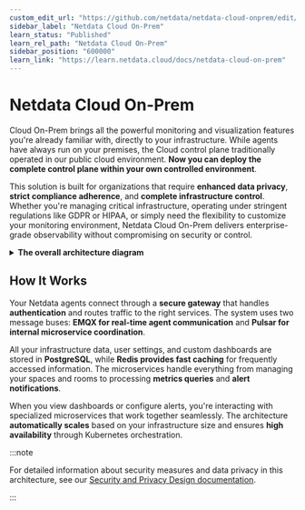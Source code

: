 ```yaml
---
custom_edit_url: "https://github.com/netdata/netdata-cloud-onprem/edit/master/docs/learn.netdata.cloud/README.md"
sidebar_label: "Netdata Cloud On-Prem"
learn_status: "Published"
learn_rel_path: "Netdata Cloud On-Prem"
sidebar_position: "600000"
learn_link: "https://learn.netdata.cloud/docs/netdata-cloud-on-prem"
---
```


# Netdata Cloud On-Prem

Cloud On-Prem brings all the powerful monitoring and visualization features you're already familiar with, directly to your infrastructure. While agents have always run on your premises, the Cloud control plane traditionally operated in our public cloud environment. **Now you can deploy the complete control plane within your own controlled environment**.

This solution is built for organizations that require **enhanced data privacy**, **strict compliance adherence**, and **complete infrastructure control**. Whether you're managing critical infrastructure, operating under stringent regulations like GDPR or HIPAA, or simply need the flexibility to customize your monitoring environment, Netdata Cloud On-Prem delivers enterprise-grade observability without compromising on security or control.

<details>
<summary><strong>The overall architecture diagram</strong></summary><br/>

```mermaid
flowchart TD
    Agents("**🌍 Netdata Agents**<br/><br/>Users' infrastructure<br/><br/>Netdata Children & Parents")
    users("**🔥 Unified Dashboards**<br/><br/>Integrated Infrastructure<br/><br/>Dashboards")
    ingress("**🛡️ Ingress Gateway**<br/><br/>TLS termination")
    traefik("**🔒 Traefik**<br/><br/>Authentication &<br/><br/>Authorization")
    emqx("**📤 EMQX**<br/><br/>Agents Communication<br/><br/>Message Bus<br/><br/>MQTT")
    pulsar("**⚡ Pulsar**<br/><br/>Internal Microservices<br/><br/>Message Bus")
    frontend("**🌐 Front-End**<br/><br/>Static Web Files")
    auth("**👨‍💼 Users & Agents**<br/><br/>Authorization<br/><br/>Microservices")
    spaceroom("**🏡 Spaces, Rooms,<br/><br/>Nodes, Settings**<br/><br/>Microservices for<br/><br/>managing Spaces,<br/><br/>Rooms, Nodes and<br/><br/>related settings")
    charts("**📈 Metrics & Queries**<br/><br/>Microservices for<br/><br/>dispatching queries<br/><br/>to Netdata Agents")
    alerts("**🔔 Alerts & Notifications**<br/><br/>Microservices for<br/><br/>tracking alert<br/><br/>transitions and<br/><br/>deduplicating alerts")
    sql("**✨ PostgreSQL**<br/><br/>Users, Spaces, Rooms,<br/><br/>Agents, Nodes, Metric<br/><br/>Names, Metrics Retention,<br/><br/>Custom Dashboards,<br/><br/>Settings")
    redis("**🗒️ Redis**<br/><br/>Caches needed<br/><br/>by Microservices")
    elk("**🗞️ Elasticsearch**<br/><br/>Feed Events Database")
    bridges("**🤝 Input & Output**<br/><br/>Microservices bridging<br/><br/>agents to internal<br/><br/>components")
    notifications("**📢 Notifications Integrations**<br/><br/>Dispatch alert<br/><br/>notifications to<br/><br/>3rd party services")
    feed("**📝 Feed & Events**<br/><br/>Microservices for<br/><br/>managing events feed")

    users --> ingress
    Agents --> ingress
    ingress --> traefik
    ingress ==>|**agents<br/><br/>websockets**| emqx
    traefik -.- auth
    traefik ==>|**http**| spaceroom
    traefik ==>|**http**| frontend
    traefik ==>|**http**| charts
    traefik ==>|**http**| alerts
    spaceroom o-...-o pulsar
    spaceroom -.- redis
    spaceroom x-..-x sql
    spaceroom -.-> feed
    charts o-.-o pulsar
    charts -.- redis
    charts x-.-x sql
    charts -..-> feed
    alerts o-.-o pulsar
    alerts -.- redis
    alerts x-.-x sql
    alerts -..-> feed
    auth o-.-o pulsar
    auth -.- redis
    auth x-.-x sql
    auth -.-> feed
    feed <--> elk
    alerts ----> notifications
    emqx <.-> bridges o-..-o pulsar

    %% Style definitions
    classDef alert fill:#ffeb3b,stroke:#000000,stroke-width:3px,color:#000000,font-size:18px
    classDef neutral fill:#f9f9f9,stroke:#000000,stroke-width:3px,color:#000000,font-size:18px
    classDef complete fill:#4caf50,stroke:#000000,stroke-width:3px,color:#000000,font-size:18px
    classDef database fill:#2196F3,stroke:#000000,stroke-width:3px,color:#000000,font-size:18px

    %% Apply styles
    class Agents,users alert
    class ingress,traefik,emqx,pulsar,frontend neutral
    class auth,spaceroom,charts,alerts,bridges,notifications,feed complete
    class sql,redis,elk database
```

</details>

## How It Works

Your Netdata agents connect through a **secure gateway** that handles **authentication** and routes traffic to the right services. The system uses two message buses: **EMQX for real-time agent communication** and **Pulsar for internal microservice coordination**.

All your infrastructure data, user settings, and custom dashboards are stored in **PostgreSQL**, while **Redis provides fast caching** for frequently accessed information. The microservices handle everything from managing your spaces and rooms to processing **metrics queries** and **alert notifications**.

When you view dashboards or configure alerts, you're interacting with specialized microservices that work together seamlessly. The architecture **automatically scales** based on your infrastructure size and ensures **high availability** through Kubernetes orchestration.

:::note

For detailed information about security measures and data privacy in this architecture, see our [Security and Privacy Design documentation](https://learn.netdata.cloud/docs/security-and-privacy-design/netdata-cloud-security-and-privacy-design).

:::
